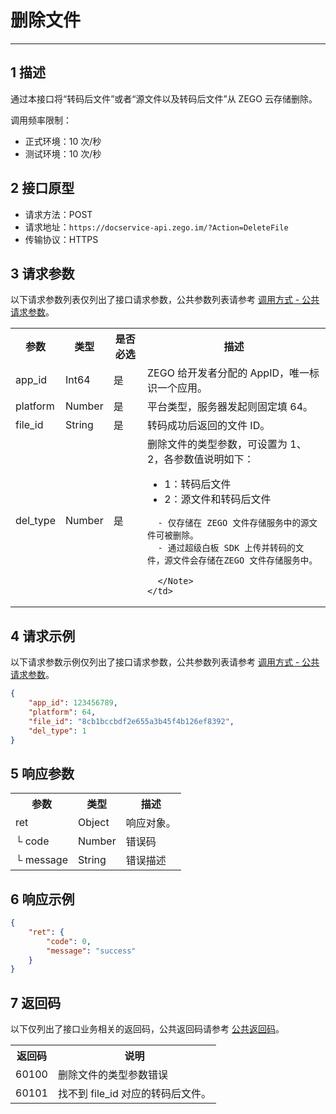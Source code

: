 # 删除文件

- - -

## 1 描述

通过本接口将“转码后文件”或者“源文件以及转码后文件”从 ZEGO 云存储删除。

调用频率限制：

- 正式环境：10 次/秒
- 测试环境：10 次/秒

## 2 接口原型

- 请求方法：POST
- 请求地址：`https://docservice-api.zego.im/?Action=DeleteFile`
- 传输协议：HTTPS

## 3 请求参数

以下请求参数列表仅列出了接口请求参数，公共参数列表请参考 [调用方式 - 公共请求参数](./Accessing%20Server%20APIs.mdx#21-公共请求参数)。

<table>
  
  <tbody><tr>
    <th>参数</th>
    <th>类型</th>
    <th>是否必选</th>
    <th>描述</th>
  </tr>
  <tr>
    <td>app_id</td>
    <td>Int64</td>
    <td>是</td>
    <td>ZEGO 给开发者分配的 AppID，唯一标识一个应用。</td>
  </tr> 
  <tr>
    <td>platform</td>
    <td>Number</td>
    <td>是</td>
    <td>平台类型，服务器发起则固定填 64。</td>
  </tr>
  <tr>
    <td>file_id</td>
    <td>String</td>
    <td>是</td>
    <td>转码成功后返回的文件 ID。</td>
  </tr>
  <tr>
    <td>del_type</td>
    <td>Number</td>
    <td>是</td>
    <td>
      删除文件的类型参数，可设置为 1、2，各参数值说明如下：<ul><li> 1：转码后文件</li> <li>2：源文件和转码后文件</li></ul>
      <Note title="Note">

      - 仅存储在 ZEGO 文件存储服务中的源文件可被删除。
      - 通过超级白板 SDK 上传并转码的文件，源文件会存储在ZEGO 文件存储服务中。

      </Note>
    </td>
  </tr>
</tbody></table>

## 4 请求示例

以下请求参数示例仅列出了接口请求参数，公共参数列表请参考 [调用方式 - 公共请求参数](./Accessing%20Server%20APIs.mdx#21-公共请求参数)。
```json
{
    "app_id": 123456789,
    "platform": 64,
    "file_id": "8cb1bccbdf2e655a3b45f4b126ef8392",
    "del_type": 1
}
```

## 5 响应参数

<table>
  
  <tbody><tr>
    <th>参数</th>
    <th>类型</th>
    <th>描述</th>
  </tr>
  <tr>
    <td>ret</td>
    <td>Object</td>
    <td>响应对象。</td>
  </tr>
  <tr>
    <td>└ code</td>
    <td>Number</td>
    <td>错误码</td>
  </tr>
  <tr>
    <td>└ message</td>
    <td>String</td>
    <td>错误描述</td>
  </tr>
</tbody></table>

## 6 响应示例

```json
{
    "ret": {
        "code": 0,
        "message": "success"
    }
}
```

## 7 返回码

以下仅列出了接口业务相关的返回码，公共返回码请参考 [公共返回码](./Common%20Error%20Codes.mdx)。
<table>
  
  <tbody><tr>
    <th>返回码</th>
    <th>说明</th>
  </tr>
  <tr>
    <td>60100</td>
    <td>删除文件的类型参数错误</td>
  </tr>
  <tr>
    <td>60101</td>
    <td>找不到 file_id 对应的转码后文件。</td>
  </tr>
</tbody></table>
